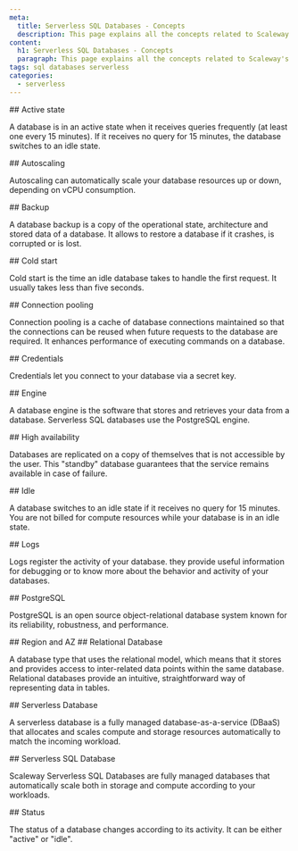```yaml
---
meta:
  title: Serverless SQL Databases - Concepts
  description: This page explains all the concepts related to Scaleway's Serverless SQL Databases
content:
  h1: Serverless SQL Databases - Concepts
  paragraph: This page explains all the concepts related to Scaleway's Serverless SQL Databases
tags: sql databases serverless
categories:
  - serverless
---
```


<Concept>
## Active state

A database is in an active state when it receives queries frequently (at least one every 15 minutes). If it receives no query for 15 minutes, the database switches to an idle state.
</Concept>

<Concept opened>
 ## Autoscaling

 Autoscaling can automatically scale your database resources up or down, depending on vCPU consumption.
</Concept>

<Concept>
## Backup

A database backup is a copy of the operational state, architecture and stored data of a database. It allows to restore a database if it crashes, is corrupted or is lost.
</Concept>

<Concept>
## Cold start

Cold start is the time an idle database takes to handle the first request. It usually takes less than five seconds.
</Concept>

<Concept>
## Connection pooling

Connection pooling is a cache of database connections maintained so that the connections can be reused when future requests to the database are required. It enhances performance of executing commands on a database. 
</Concept>

<Concept>
 ## Credentials

 Credentials let you connect to your database via a secret key.
</Concept>

<Concept>
## Engine

A database engine is the software that stores and retrieves your data from a database. Serverless SQL databases use the PostgreSQL engine.
</Concept>

<Concept>
## High availability

Databases are replicated on a copy of themselves that is not accessible by the user. This "standby" database guarantees that the service remains available in case of failure.
</Concept>

<Concept>
## Idle

A database switches to an idle state if it receives no query for 15 minutes. You are not billed for compute resources while your database is in an idle state.
</Concept>

<Concept>
## Logs

Logs register the activity of your database. they provide useful information for debugging or to know more about the behavior and activity of your databases.
</Concept>

<Concept>
## PostgreSQL

PostgreSQL is an open source object-relational database system known for its reliability, robustness, and performance. 
</Concept>

<Concept>
## Region and AZ

<Macro id="region-and-az" />

</Concept>

<Concept>
## Relational Database

A database type that uses the relational model, which means that it stores and provides access to inter-related data points within the same database. Relational databases provide an intuitive, straightforward way of representing data in tables.
</Concept>

<Concept>
## Serverless Database

A serverless database is a fully managed database-as-a-service (DBaaS) that allocates and scales compute and storage resources automatically to match the incoming workload.
</Concept>

<Concept>
## Serverless SQL Database

Scaleway Serverless SQL Databases are fully managed databases that automatically scale both in storage and compute according to your workloads.
</Concept>

<Concept>
## Status

The status of a database changes according to its activity. It can be either "active" or "idle".
</Concept>
